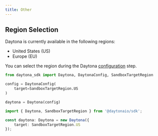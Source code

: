 ```yaml
---
title: Other
---
```



## Region Selection

Daytona is currently available in the following regions:

- United States (US)
- Europe (EU)

You can select the region during the Daytona [configuration](/docs/configuration) step.

```python
from daytona_sdk import Daytona, DaytonaConfig, SandboxTargetRegion

config = DaytonaConfig(
    target=SandboxTargetRegion.US
)

daytona = Daytona(config)

```

```typescript
import { Daytona, SandboxTargetRegion } from '@daytonaio/sdk';

const daytona: Daytona = new Daytona({
    target: SandboxTargetRegion.US
});
```
